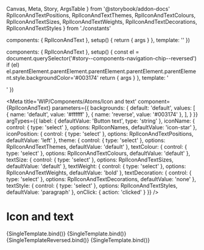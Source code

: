   Canvas,
  Meta,
  Story,
  ArgsTable
} from '@storybook/addon-docs'
  RplIconAndTextPositions,
  RplIconAndTextThemes,
  RplIconAndTextColours,
  RplIconAndTextSizes,
  RplIconAndTextWeights,
  RplIconAndTextDecorations,
  RplIconAndTextStyles
} from './constants'

  components: { RplIconAndText },
  setup() {
    return { args }
  },
  template: '<RplIconAndText v-bind="args" />'
})

  components: { RplIconAndText },
  setup() {
    const el = document.querySelector('#story--components-navigation-chip--reversed')
    if (el) el.parentElement.parentElement.parentElement.parentElement.parentElement.style.backgroundColor='#003174'
    return { args }
  },
  template: '<div class="sb-container" style="background:#003174"><RplIconAndText v-bind="args" /></div>'
})


<Meta
  title='WIP/Components/Atoms/Icon and text'
  component={RplIconAndText}
  parameters={{
    backgrounds: {
      default: 'default',
      values: [
        { name: 'default', value: '#ffffff' },
        { name: 'reverse', value: '#003174' },
      ],
    }
  }}
  argTypes={{
    label: {
      defaultValue: 'Button text',
      type: 'string'
    },
    iconName: {
      control: { type: 'select' },
      options: RplIconNames,
      defaultValue: 'icon-star'
    },
    iconPosition: {
      control: { type: 'select' },
      options: RplIconAndTextPositions,
      defaultValue: 'left'
    },
    theme: {
      control: { type: 'select' },
      options: RplIconAndTextThemes,
      defaultValue: 'default'
    },
    textColour: {
      control: { type: 'select' },
      options: RplIconAndTextColours,
      defaultValue: 'default'
    },
    textSize: {
      control: { type: 'select' },
      options: RplIconAndTextSizes,
      defaultValue: 'default'
    },
    textWeight: {
      control: { type: 'select' },
      options: RplIconAndTextWeights,
      defaultValue: 'bold'
    },
    textDecoration: {
      control: { type: 'select' },
      options: RplIconAndTextDecorations,
      defaultValue: 'none'
    },
    textStyle: {
      control: { type: 'select' },
      options: RplIconAndTextStyles,
      defaultValue: 'paragraph'
    },
    onClick: { action: 'clicked' }
  }}
/>

# Icon and text

<ArgsTable of={RplIconAndText} />

<Canvas>
  <Story
    name='Default'
    play={a11yStoryCheck}
    args={{
      label: 'Default',
      iconName: 'icon-star'
    }}
  >
    {SingleTemplate.bind()}
  </Story>
  <Story
    name='Link'
    play={a11yStoryCheck}
    args={{
      label: 'Link',
      iconName: 'icon-star',
      textColour: 'link'
    }}
  >
    {SingleTemplate.bind()}
  </Story>
  <Story
    name='White'
    play={a11yStoryCheck}
    parameters={{
      backgrounds: {
        default: 'reverse'
      },
    }}
    args={{
      label: 'White',
      iconName: 'icon-star',
      textColour: 'white'
    }}
  >
    {SingleTemplateReversed.bind()}
  </Story>
  <Story
    name='Text'
    play={a11yStoryCheck}
    args={{
      label: 'Text',
      iconName: 'icon-star',
      textColour: 'text'
    }}
  >
    {SingleTemplate.bind()}
  </Story>
</Canvas>
